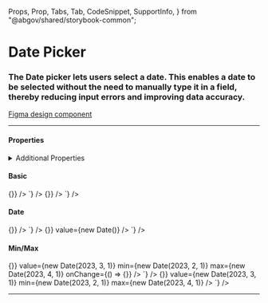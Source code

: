   Props,
  Prop,
  Tabs,
  Tab,
  CodeSnippet,
  SupportInfo,
} from "@abgov/shared/storybook-common";

<Meta title="Components/DatePicker" />

# Date Picker

### The Date picker lets users select a date. This enables a date to be selected without the need to manually type it in a field, thereby reducing input errors and improving data accuracy.

[Figma design component](https://www.figma.com/file/dcR7GrX9kBvnLxA71m2ia8/Component---Date-picker?type=design&node-id=2295-53257&mode=design&t=mx1noZu1YH4gtdth-0)

---

#### Properties

<Props showTabs={true}>
  <Prop name="name" type="string" description="Name of the date field" />
  <Prop name="value" type="string" description="Value of the calendar date" />
  <Prop
    name="min"
    type="string"
    defaultValue="5 years previous"
    description="Minimum date value allowed"
  />
  <Prop
    name="max"
    type="string"
    defaultValue="5 years forward"
    description="Maximum date value allowed"
  />
  <Prop
    name="onChange"
    lang="react"
    type="(name: string, value: Date) => void"
    description="Callback function invoked when datepicker date is changed."
  />
</Props>

<details>
  <summary>Additional Properties</summary>
  <Props showTabs={true}>
    <Prop
      name="mt"
      type="none | 3xs | 2xs | xs | s | m | l | xl | 2xl | 3xl | 4xl"
      defaultValue="none"
      description="Top margin"
    />
    <Prop
      name="mr"
      type="none | 3xs | 2xs | xs | s | m | l | xl | 2xl | 3xl | 4xl"
      defaultValue="none"
      description="Right margin"
    />
    <Prop
      name="mb"
      type="none | 3xs | 2xs | xs | s | m | l | xl | 2xl | 3xl | 4xl"
      defaultValue="none"
      description="Bottom margin"
    />
    <Prop
      name="ml"
      type="none | 3xs | 2xs | xs | s | m | l | xl | 2xl | 3xl | 4xl"
      defaultValue="none"
      description="Left margin"
    />
  </Props>
</details>

#### Basic

<Story name="Basic">
  <GoADatePicker onChange={() => {}} />
</Story>

<Tabs>
  <Tab label="Angular">
    <CodeSnippet
      lang="ts"
      code={`
        export class SomeComponent {
          reactiveFormCtrl = new FormControl(new Date());
        }
      `}
    />
    <CodeSnippet
      lang="html"
      code={`
      <goa-date-picker goaValue [formControl]="reactiveFormCtrl"></goa-date-picker>
    `}
    />
  </Tab>
  <Tab label="React">
    <CodeSnippet
      lang="tsx"
      code={`
	  <GoADatePicker onChange={(name: string, value: Date) => {}} />
    `}
    />
  </Tab>
</Tabs>

#### Date

<Story name="Date">
  <GoADatePicker value={new Date()} onChange={() => {}} />
</Story>

<Tabs>
  <Tab label="Angular">
    <CodeSnippet
      lang="ts"
      code={`
        export class SomeComponent {
          reactiveFormCtrl = new FormControl(new Date());
        }
      `}
    />
    <CodeSnippet
      lang="html"
      code={`
      <goa-date-picker goaValue [formControl]="reactiveFormCtrl" [value]="reactiveFormCtrl.value"></goa-date-picker>
    `}
    />
  </Tab>
  <Tab label="React">
    <CodeSnippet
      lang="tsx"
      code={`
      <GoADatePicker onChange={(name: string, value: Date) => {}} value={new Date()} />
    `}
    />
  </Tab>
</Tabs>

#### Min/Max

<Story name="MinMax">
  <GoADatePicker
    onChange={() => {}}
    value={new Date(2023, 3, 1)}
    min={new Date(2023, 2, 1)}
    max={new Date(2023, 4, 1)}
    onChange={() => {}}
  />
</Story>

<Tabs>
  <Tab label="Angular">
    <CodeSnippet
      lang="ts"
      code={`
        export class SomeComponent {
          reactiveFormCtrl = new FormControl(new Date(2023, 3, 1));
          min = new Date(2023, 2, 1);
          max = new Date(2023, 4, 1);	    
        }
      `}
    />
    <CodeSnippet
      lang="html"
      code={`
      <goa-date-picker goaValue 
        [formControl]="reactiveFormCtrl" 
        [value]="reactiveFormCtrl.value"
        [min]="min"
        [max]="max"
      >
      </goa-date-picker>
    `}
    />
  </Tab>
  <Tab label="React">
    <CodeSnippet
      lang="tsx"
      code={`
      <GoADatePicker 
        onChange={(name: string, value: Date) => {}} 
        value={new Date(2023, 3, 1)} 
        min={new Date(2023, 2, 1)} 
        max={new Date(2023, 4, 1)}
      />
    `}
    />
  </Tab>
</Tabs>

---

<SupportInfo />
